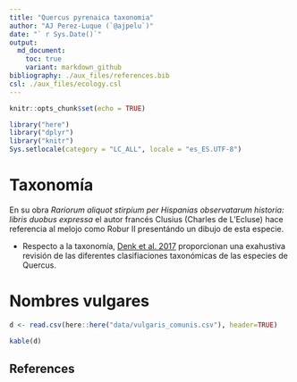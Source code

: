 ```yaml
---
title: "Quercus pyrenaica taxonomia"
author: "AJ Perez-Luque (`@ajpelu`)"
date: "` r Sys.Date()`"
output:  
  md_document:
    toc: true
    variant: markdown_github
bibliography: ./aux_files/references.bib
csl: ./aux_files/ecology.csl
---
```


```r
knitr::opts_chunk$set(echo = TRUE)
```

```r
library("here")
library("dplyr")
library("knitr")
Sys.setlocale(category = "LC_ALL", locale = "es_ES.UTF-8")
```


# Taxonomía 

En su obra *Rariorum aliquot stirpium per Hispanias observatarum historia: libris duobus expressa* el autor francés Clusius (Charles de L'Ecluse) hace referencia al melojo como Robur II presentándo un dibujo de esta especie. 

* Respecto a la taxonomía, [Denk et al. 2017](https://doi.org/10.6084/m9.figshare.5547622.v1) proporcionan una exahustiva revisión de las diferentes clasifiaciones taxonómicas de las especies de Quercus. 

# Nombres vulgares 

```r
d <- read.csv(here::here("data/vulgaris_comunis.csv"), header=TRUE)

kable(d)

```






## References 